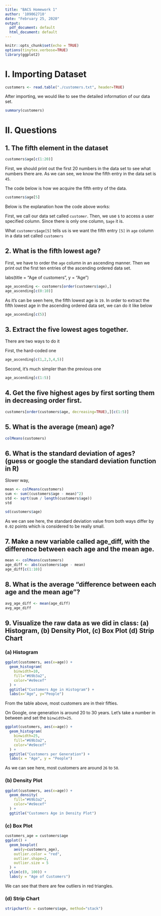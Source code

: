 ```yaml
---
title: "BACS Homework 1"
author: '109062710'
date: "February 25, 2020"
output:
  pdf_document: default
  html_document: default
---
```


```r
knitr::opts_chunk$set(echo = TRUE)
options(tinytex.verbose=TRUE)
library(ggplot2)
```


# I. Importing Dataset
```r
customers <- read.table("./customers.txt", header=TRUE)
```

After importing, we would like to see the detailed information of our data set.
```r
summary(customers)
```

# II. Questions

## 1. The fifth element in the dataset
```r
customers$age[c(1:20)]
```
First, we should print out the first 20 numbers in the data set to see what numbers there are. As we can see, we know the fifth entry in the data set is `45`.

The code below is how we acquire the fifth entry of the data.
```r
customers$age[5]
```
Below is the explanation how the code above works:

First, we call our data set called `customer`. Then, we use `$` to access a user specified column. Since there is only one column, `$age` it is. 

What `customers$age[5]` tells us is we want the fifth entry `[5]` in `age` column in a data set called `customers`


## 2. What is the fifth lowest age?
First, we have to order the `age` column in an ascending manner. Then we print out the first ten entries of the ascending ordered data set.

  labs(title = "Age of customers", y = "Age")
```r
age_ascending <- customers[order(customers$age),]
age_ascending[c(0:10)]
```
As it's can be seen here, the fifth lowest age is `19`. 
In order to extract the fifth lowest age in the ascending ordered data set, we can do it like below
```r
age_ascending[c(5)]
```


## 3. Extract the five lowest ages together.
There are two ways to do it

First, the hard-coded one
```r
age_ascending[c(1,2,3,4,5)]
```

Second, it's much simpler than the previous one
```r
age_ascending[c(1:5)]
```

## 4. Get the five highest ages by first sorting them in decreasing order first.
```r
customers[order(customers$age, decreasing=TRUE),][c(1:5)]
```

## 5. What is the average (mean) age?
```r
colMeans(customers)
```

## 6. What is the standard deviation of ages? (guess or google the standard deviation function in R)

Slower way,
```r
mean <- colMeans(customers)
sum <- sum((customers$age - mean)^2)
std <- sqrt(sum / length(customers$age))
std
```

```r
sd(customers$age)
```

As we can see here, the standard deviation value from both ways differ by `0.02` points which is considered to be really small.

## 7. Make a new variable called age_diff, with the difference between each age and the mean age.
```r
mean <- colMeans(customers)
age_diff <- abs(customers$age - mean)
age_diff[c(1:10)]
```

## 8. What is the average “difference between each age and the mean age”?
```r
avg_age_diff <- mean(age_diff)
avg_age_diff
```

## 9. Visualize the raw data as we did in class: (a) Histogram, (b) Density Plot, (c) Box Plot (d) Strip Chart

### (a) Histogram
```r
ggplot(customers, aes(x=age)) + 
  geom_histogram(
    binwidth=10, 
    fill="#69b3a2", 
    color="#e9ecef"
  ) + 
  ggtitle("Customers Age in Histogram") + 
  labs(x="Age", y="People")
```

From the table above, most customers are in their fifties.

On Google, one generation is around 20 to 30 years. Let's take a number in between and set the `binwidth=25`.

```r
ggplot(customers, aes(x=age)) + 
  geom_histogram(
    binwidth=25, 
    fill="#69b3a2", 
    color="#e9ecef"
  ) + 
  ggtitle("Customers per Generation") + 
  labs(x = "Age", y = "People")
```

As we can see here, most customers are around `26` to `50`.

### (b) Density Plot
```r
ggplot(customers, aes(x=age)) + 
  geom_density(
    fill="#69b3a2", 
    color="#e9ecef"
  ) + 
  ggtitle("Customers Age in Density Plot")
```

### (c) Box Plot
```r
customers_age = customers$age
ggplot() + 
  geom_boxplot(
    aes(y=customers_age), 
    outlier.color = "red", 
    outlier.shape=2, 
    outlier.size = 5
  ) + 
  ylim(c(0, 100)) +
  labs(y = "Age of Customers")
```

We can see that there are few outliers in red triangles.

### (d) Strip Chart
```r
stripchart(x = customers$age, method="stack")
```
